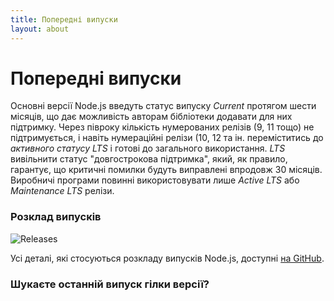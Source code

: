 ```yaml
---
title: Попередні випуски
layout: about
---
```


# Попередні випуски

Основні версії Node.js введуть статус випуску *Current* протягом шести місяців, що дає можливість авторам бібліотеки додавати для них підтримку.
Через півроку кількість нумерованих релізів (9, 11 тощо) не підтримується, і навіть нумераційні релізи (10, 12 та ін. переміститись до *активного статусу LTS* і готові до загального використання.
*LTS* вивільнити статус "довгострокова підтримка", який, як правило, гарантує, що критичні помилки будуть виправлені впродовж 30 місяців.
Виробничі програми повинні використовувати лише *Active LTS* або *Maintenance LTS* релізи.

### Розклад випусків

![Releases](https://raw.githubusercontent.com/nodejs/Release/main/schedule.svg?sanitize=true)

Усі деталі, які стосуються розкладу випусків Node.js, доступні [на GitHub](https://github.com/nodejs/release#release-schedule).

### Шукаєте останній випуск гілки версії?

<DownloadReleasesTable />
